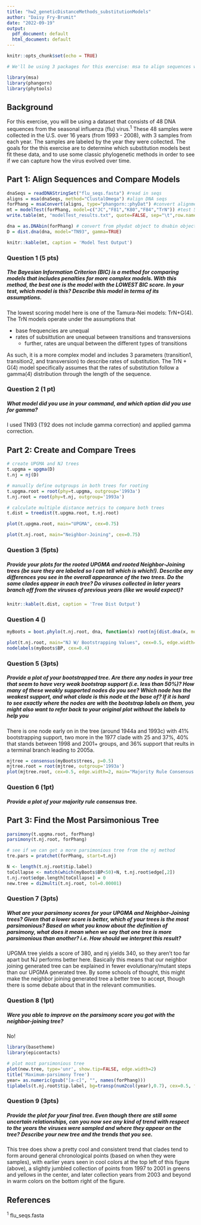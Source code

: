 ```yaml
---
title: "hw2_geneticDistanceMethods_substitutionModels"
author: "Daisy Fry-Brumit"
date: "2022-09-19"
output:
  pdf_document: default
  html_document: default
---
```


```r
knitr::opts_chunk$set(echo = TRUE)

# We'll be using 3 packages for this exercise: msa to align sequences with Clustal-O, phangorn to perform model testing and distance calculations, and phytools to perform bootstrapping. You should already have all 3 of these installed from the last exercise, so all you need to do is load them. There are 2 additional packages we'll use to make the very last plot, but you do not need them yet.

library(msa)
library(phangorn)
library(phytools)
```

## Background

For this exercise, you will be using a dataset that consists of 48 DNA sequences from the seasonal influenza (flu) virus.^1^ These 48 samples were collected in the U.S. over 16 years (from 1993 - 2008), with 3 samples from each year. The samples are labeled by the year they were collected. The goals for the this exercise are to determine which substitution models best fit these data, and to use some classic phylogenetic methods in order to see if we can capture how the virus evolved over time.

## Part 1: Align Sequences and Compare Models

```r
dnaSeqs = readDNAStringSet("flu_seqs.fasta") #read in seqs
aligns = msa(dnaSeqs, method="ClustalOmega") #align DNA seqs
forPhang = msaConvert(aligns, type="phangorn::phyDat") #convert alignment so phangorn can use
mt = modelTest(forPhang, model=c("JC","F81","K80","F84","TrN")) #test 5 models against the data
write.table(mt, "modelTest_results.txt", quote=FALSE, sep="\t",row.names=FALSE, col.names=TRUE) # summarize results, output to .txt for easy viewing

dna = as.DNAbin(forPhang) # convert from phydat object to dnabin object
D = dist.dna(dna, model="TN93", gamma=TRUE)
```

```r
knitr::kable(mt, caption = 'Model Test Output')
```

### Question 1 (5 pts)

##### The Bayesian Information Criterion (BIC) is a method for comparing models that includes penalties for more complex models. With this method, the best one is the model with the LOWEST BIC score. In your test, which model is this? Describe this model in terms of its assumptions.

The lowest scoring model here is one of the Tamura-Nei models: TrN+G(4). The TrN models operate under the assumptions that 

* base frequencies are unequal
* rates of subsittution are unequal between transitions and transversions
  + further, rates are unqual between the different types of transitions
  
As such, it is a more complex model and includes 3 parameters (transition1, transition2, and transversion) to describe rates of substitution. The TrN + G(4) model specifically assumes that the rates of substitution follow a gamma(4) distribution through the length of the sequence.

### Question 2 (1 pt)

##### What model did you use in your command, and which option did you use for gamma?

I used TN93 (T92 does not include gamma correction) and applied gamma correction.

## Part 2: Create and Compare Trees

```r
# create UPGMA and NJ trees
t.upgma = upgma(D) 
t.nj = nj(D)

# manually define outgroups in both trees for rooting
t.upgma.root = root(phy=t.upgma, outgroup='1993a')
t.nj.root = root(phy=t.nj, outgroup='1993a')

# calculate multiple distance metrics to compare both trees
t.dist = treedist(t.upgma.root, t.nj.root)
```

```r
plot(t.upgma.root, main="UPGMA", cex=0.75)
```
```r
plot(t.nj.root, main="Neighbor-Joining", cex=0.75)
```
### Question 3 (5pts)

##### Provide your plots for the rooted UPGMA and rooted Neighbor-Joining trees (be sure they are labeled so I can tell which is which!). Describe any differences you see in the overall appearance of the two trees. Do the same clades appear in each tree? Do viruses collected in later years branch off from the viruses of previous years (like we would expect)?

```r
knitr::kable(t.dist, caption = 'Tree Dist Output')
```

### Question 4 ()

```r
myBoots = boot.phylo(t.nj.root, dna, function(x) root(nj(dist.dna(x, model="TN93", gamma=TRUE)),1), trees=TRUE)
```
```r
plot(t.nj.root, main="NJ W/ Bootstrapping Values", cex=0.5, edge.width=2)
nodelabels(myBoots$BP, cex=0.4)
```

### Question 5 (3pts)

##### Provide a plot of your bootstrapped tree. Are there any nodes in your tree that seem to have very weak bootstrap support (i.e. less than 50%)? How many of these weakly supported nodes do you see? Which node has the weakest support, and what clade is this node at the base of? If it is hard to see exactly where the nodes are with the bootstrap labels on them, you might also want to refer back to your original plot without the labels to help you

There is one node early on in the tree (around 1944a and 1993c) with 41% bootstrapping support, two more in the 1977 clade with 25 and 37%, 40% that stands between 1998 and 2001+ groups, and 36% support that reults in a terminal branch leading to 2005a.

```r
mjtree = consensus(myBoots$trees, p=0.5)
mjtree.root = root(mjtree, outgroup='1993a')
plot(mjtree.root, cex=0.5, edge.width=2, main="Majority Rule Consensus Tree")
```
### Question 6 (1pt)

##### Provide a plot of your majority rule consensus tree.

## Part 3: Find the Most Parsimonious Tree

```r
parsimony(t.upgma.root, forPhang)
parsimony(t.nj.root, forPhang)

# see if we can get a more parsimonious tree from the nj method
tre.pars = pratchet(forPhang, start=t.nj)

N <- length(t.nj.root$tip.label)
toCollapse <- match(which(myBoots$BP<50)+N, t.nj.root$edge[,2])
t.nj.root$edge.length[toCollapse] = 0
new.tree = di2multi(t.nj.root, tol=0.00001)
```

### Question 7 (3pts)

##### What are your parsimony scores for your UPGMA and Neighbor-Joining trees? Given that a lower score is better, which of your trees is the most parsimonious? Based on what you know about the definition of parsimony, what does it mean when we say that one tree is more parsimonious than another? i.e. How should we interpret this result?

UPGMA tree yields a score of 380, and nj yields 340, so they aren't too far apart but NJ performs better here. Basically this means that our neighbor joining generated tree can be explained in fewer evolutionary/mutant steps than our UPGMA generated tree. By some schools of thought, this might make the neighbor joining generated tree a better tree to accept, though there is some debate about that in the relevant communities.  

### Question 8 (1pt)

##### Were you able to improve on the parsimony score you got with the neighbor-joining tree?

No!

```r
library(basetheme)
library(epicontacts)

# plot most parsimonious tree
plot(new.tree, type='unr', show.tip=FALSE, edge.width=2)
title('Maximum-parsimony Tree')
year= as.numeric(gsub("[a-c]", "", names(forPhang)))
tiplabels(t.nj.root$tip.label, bg=transp(num2col(year),0.7), cex=0.5, fg='transparent')
```


### Question 9 (3pts)

##### Provide the plot for your final tree. Even though there are still some uncertain relationships, can you now see any kind of trend with respect to the years the viruses were sampled and where they appear on the tree? Describe your new tree and the trends that you see.

This tree does show a pretty cool and consistent trend that clades tend to form around general chronological points (based on when they were samples), with earlier years seen in cool colors at the top left of this figure (above), a slightly jumbled collection of points from 1997 to 2001 in greens and yellows in the center, and later collection years from 2003 and beyond in warm colors on the bottom right of the figure. 

## References

^1^ flu_seqs.fasta